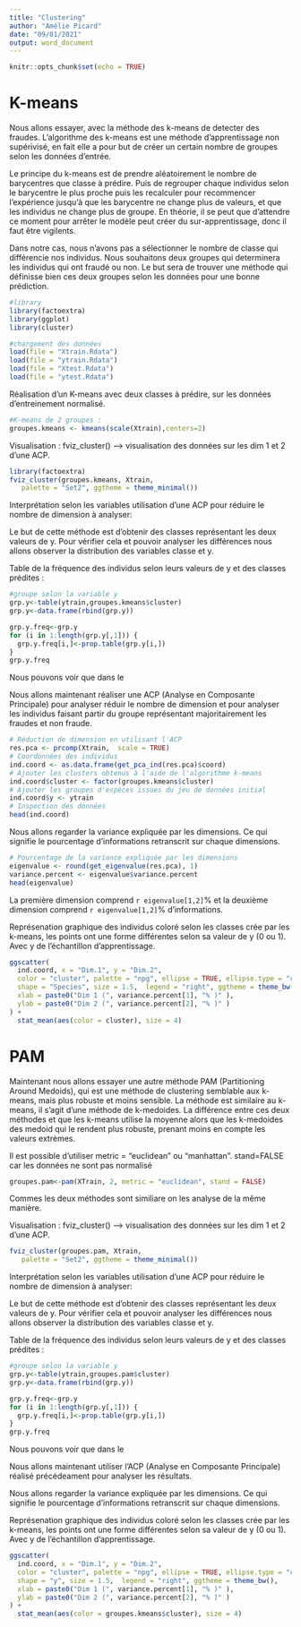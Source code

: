 ```yaml
---
title: "Clustering"
author: "Amélie Picard"
date: "09/01/2021"
output: word_document
---
```


```r
knitr::opts_chunk$set(echo = TRUE)
```

# K-means

Nous allons essayer, avec la méthode des k-means de detecter des fraudes. L'algorithme des k-means est une méthode d'apprentissage non supérivisé, en fait elle a pour but de créer un certain nombre de groupes selon les données d'entrée. 

Le principe du k-means est de prendre aléatoirement le nombre de barycentres que classe à prédire. Puis de regrouper chaque individus selon le barycentre le plus proche puis les recalculer pour recommencer l'expérience jusqu'à que les barycentre ne change plus de valeurs, et que les individus ne change plus de groupe. En théorie, il se peut que d'attendre ce moment pour arrêter le modèle peut créer du sur-apprentissage, donc il faut être vigilents.

Dans notre cas, nous n'avons pas a sélectionner le nombre de classe qui différencie nos individus. Nous souhaitons deux groupes qui determinera les individus qui ont fraudé ou non. Le but sera de trouver une méthode qui définisse bien ces deux groupes selon les données pour une bonne prédiction.

```r
#library
library(factoextra)
library(ggplot)
library(cluster)
```


```r
#chargement des données 
load(file = "Xtrain.Rdata")
load(file = "ytrain.Rdata")
load(file = "Xtest.Rdata")
load(file = "ytest.Rdata")

```

Réalisation d'un K-means avec deux classes à prédire, sur les données d'entreinement normalisé.

```r
#K-means de 2 groupes :
groupes.kmeans <- kmeans(scale(Xtrain),centers=2)

```

Visualisation : 
fviz_cluster() --> visualisation des données sur les dim 1 et 2 d'une ACP.

```r
library(factoextra)
fviz_cluster(groupes.kmeans, Xtrain,
   palette = "Set2", ggtheme = theme_minimal())

```


Interprétation selon les variables utilisation d'une ACP pour réduire le nombre de dimension à analyser: 

Le but de cette méthode est d'obtenir des classes représentant les deux valeurs de y. Pour vérifier cela et pouvoir analyser les différences nous allons observer la distribution des variables classe et y.

Table de la fréquence des individus selon leurs valeurs de y et des classes prédites :

```r
#groupe selon la variable y
grp.y<-table(ytrain,groupes.kmeans$cluster)
grp.y<-data.frame(rbind(grp.y))

grp.y.freq<-grp.y
for (i in 1:length(grp.y[,1])) {
  grp.y.freq[i,]<-prop.table(grp.y[i,])
}
grp.y.freq
```

Nous pouvons voir que dans le 

Nous allons maintenant réaliser une ACP (Analyse en Composante Principale) pour analyser réduir le nombre de dimension et pour analyser les individus faisant partir du groupe représentant majoritairement les fraudes et non fraude.

```r
# Réduction de dimension en utilisant l'ACP
res.pca <- prcomp(Xtrain,  scale = TRUE)
# Coordonnées des individus
ind.coord <- as.data.frame(get_pca_ind(res.pca)$coord)
# Ajouter les clusters obtenus à l'aide de l'algorithme k-means
ind.coord$cluster <- factor(groupes.kmeans$cluster)
# Ajouter les groupes d'espèces issues du jeu de données initial
ind.coord$y <- ytrain
# Inspection des données
head(ind.coord)
```

Nous allons regarder la variance expliquée par les dimensions. Ce qui signifie le pourcentage d'informations retranscrit sur chaque dimensions.

```r
# Pourcentage de la variance expliquée par les dimensions
eigenvalue <- round(get_eigenvalue(res.pca), 1)
variance.percent <- eigenvalue$variance.percent
head(eigenvalue)
```

La première dimension comprend `r eigenvalue[1,2]`% et la deuxième dimension comprend  `r eigenvalue[1,2]`% d'informations.

Représenation graphique des individus coloré selon les classes crée par les k-means, les points ont une forme différentes selon sa valeur de y (0 ou 1). Avec y de l'échantillon d'apprentissage.

```r
ggscatter(
  ind.coord, x = "Dim.1", y = "Dim.2", 
  color = "cluster", palette = "npg", ellipse = TRUE, ellipse.type = "convex",
  shape = "Species", size = 1.5,  legend = "right", ggtheme = theme_bw(),
  xlab = paste0("Dim 1 (", variance.percent[1], "% )" ),
  ylab = paste0("Dim 2 (", variance.percent[2], "% )" )
) +
  stat_mean(aes(color = cluster), size = 4)
```

# PAM

Maintenant nous allons essayer une autre méthode PAM (Partitioning Around Medoids), qui est une méthode de clustering semblable aux k-means, mais plus robuste et moins sensible. La méthode est similaire au k-means, il s'agit d'une méthode de k-medoides. La différence entre ces deux méthodes et que les k-means utilise la moyenne alors que les k-medoides des medoid qui le rendent plus robuste, prenant moins en compte les valeurs extrèmes.

Il est possible d'utiliser metric = "euclidean" ou "manhattan". stand=FALSE car les données ne sont pas normalisé

```r

groupes.pam<-pam(XTrain, 2, metric = "euclidean", stand = FALSE)

```

Commes les deux méthodes sont similiare on les analyse de la même manière.

Visualisation : 
fviz_cluster() --> visualisation des données sur les dim 1 et 2 d'une ACP.

```r
fviz_cluster(groupes.pam, Xtrain,
   palette = "Set2", ggtheme = theme_minimal())

```


Interprétation selon les variables utilisation d'une ACP pour réduire le nombre de dimension à analyser: 

Le but de cette méthode est d'obtenir des classes représentant les deux valeurs de y. Pour vérifier cela et pouvoir analyser les différences nous allons observer la distribution des variables classe et y.

Table de la fréquence des individus selon leurs valeurs de y et des classes prédites :

```r
#groupe selon la variable y
grp.y<-table(ytrain,groupes.pam$cluster)
grp.y<-data.frame(rbind(grp.y))

grp.y.freq<-grp.y
for (i in 1:length(grp.y[,1])) {
  grp.y.freq[i,]<-prop.table(grp.y[i,])
}
grp.y.freq
```

Nous pouvons voir que dans le 

Nous allons maintenant utiliser l'ACP (Analyse en Composante Principale) réalisé précédeament pour analyser les résultats.

Nous allons regarder la variance expliquée par les dimensions. Ce qui signifie le pourcentage d'informations retranscrit sur chaque dimensions.

Représenation graphique des individus coloré selon les classes crée par les k-means, les points ont une forme différentes selon sa valeur de y (0 ou 1). Avec y de l'échantillon d'apprentissage.


```r
ggscatter(
  ind.coord, x = "Dim.1", y = "Dim.2", 
  color = "cluster", palette = "npg", ellipse = TRUE, ellipse.type = "convex",
  shape = "y", size = 1.5,  legend = "right", ggtheme = theme_bw(),
  xlab = paste0("Dim 1 (", variance.percent[1], "% )" ),
  ylab = paste0("Dim 2 (", variance.percent[2], "% )" )
) +
  stat_mean(aes(color = groupes.kmeans$cluster), size = 4)
```

